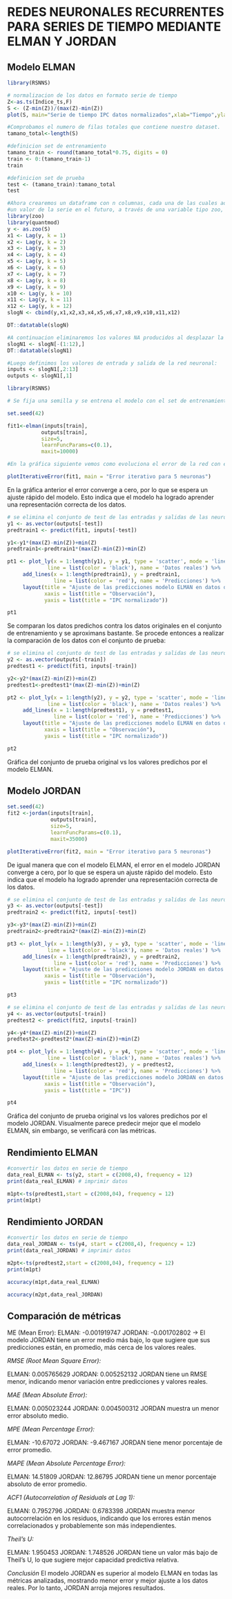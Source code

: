 # **REDES NEURONALES RECURRENTES PARA SERIES DE TIEMPO MEDIANTE ELMAN Y JORDAN**

## **Modelo ELMAN**

```r
library(RSNNS)
```


```r
# normalizacion de los datos en formato serie de tiempo
Z<-as.ts(Indice_ts,F)
S <- (Z-min(Z))/(max(Z)-min(Z))  
plot(S, main="Serie de tiempo IPC datos normalizados",xlab="Tiempo",ylab="Z")
```

```r
#Comprobamos el numero de filas totales que contiene nuestro dataset.
tamano_total<-length(S)
```


```r
#definicion set de entrenamiento
tamano_train <- round(tamano_total*0.75, digits = 0)
train <- 0:(tamano_train-1)
train
```

```r
#definicion set de prueba
test <- (tamano_train):tamano_total
test
```
```r
#Ahora crearemos un dataframe con n columnas, cada una de las cuales adelantara 
#un valor de la serie en el futuro, a través de una variable tipo zoo, equivalente al #periodo de retardo de la serie.
library(zoo)
library(quantmod)
y <- as.zoo(S)
x1 <- Lag(y, k = 1)
x2 <- Lag(y, k = 2)
x3 <- Lag(y, k = 3)
x4 <- Lag(y, k = 4)
x5 <- Lag(y, k = 5)
x6 <- Lag(y, k = 6)
x7 <- Lag(y, k = 7)
x8 <- Lag(y, k = 8)
x9 <- Lag(y, k = 9)
x10 <- Lag(y, k = 10)
x11 <- Lag(y, k = 11)
x12 <- Lag(y, k = 12)
slogN <- cbind(y,x1,x2,x3,x4,x5,x6,x7,x8,x9,x10,x11,x12)
```

```r
DT::datatable(slogN)
```

```r
#A continuacion eliminaremos los valores NA producidos al desplazar la serie:
slogN1 <- slogN[-(1:12),]
DT::datatable(slogN1)
```
```r
#Luego definimos los valores de entrada y salida de la red neuronal:
inputs <- slogN1[,2:13]
outputs <- slogN1[,1]
```

```r
library(RSNNS)

# Se fija una semilla y se entrena el modelo con el set de entrenamiento, para este caso se utilizaran 5 neuronas.

set.seed(42)

fit1<-elman(inputs[train],
           outputs[train],
           size=5,
           learnFuncParams=c(0.1),
           maxit=10000)
```

```r
#En la gráfica siguiente vemos como evoluciona el error de la red con el numero de iteraciones para los parámetros expuestos.

plotIterativeError(fit1, main = "Error iterativo para 5 neuronas")
```
En la gráfica anterior el error converge a cero, por lo que se espera un ajuste rápido del modelo. Esto indica que el modelo ha logrado aprender una representación correcta de los datos.


```r
# se elimina el conjunto de test de las entradas y salidas de las neuronas para realizar el ajuste del modelo a los datos reales
y1 <- as.vector(outputs[-test])
predtrain1 <- predict(fit1, inputs[-test])
```

```r
y1<-y1*(max(Z)-min(Z))+min(Z)
predtrain1<-predtrain1*(max(Z)-min(Z))+min(Z)
```

```r
pt1 <- plot_ly(x = 1:length(y1), y = y1, type = 'scatter', mode = 'lines',
             line = list(color = 'black'), name = 'Datos reales') %>%
     add_lines(x = 1:length(predtrain1), y = predtrain1, 
               line = list(color = 'red'), name = 'Predicciones') %>%
     layout(title = "Ajuste de las predicciones modelo ELMAN en datos de entrenamiento",
            xaxis = list(title = "Observación"),
            yaxis = list(title = "IPC normalizado"))

pt1
```

Se comparan los datos predichos contra los datos originales en el conjunto de entrenamiento y se aproximans bastante. Se procede entonces a realizar la comparación de los datos con el conjunto de prueba:

```r
# se elimina el conjunto de test de las entradas y salidas de las neuronas para realizar el ajuste del modelo a los datos reales
y2 <- as.vector(outputs[-train])
predtest1 <- predict(fit1, inputs[-train])
```

```r
y2<-y2*(max(Z)-min(Z))+min(Z)
predtest1<-predtest1*(max(Z)-min(Z))+min(Z)
```

```r
pt2 <- plot_ly(x = 1:length(y2), y = y2, type = 'scatter', mode = 'lines',
             line = list(color = 'black'), name = 'Datos reales') %>%
     add_lines(x = 1:length(predtest1), y = predtest1, 
               line = list(color = 'red'), name = 'Predicciones') %>%
     layout(title = "Ajuste de las predicciones modelo ELMAN en datos de prueba",
            xaxis = list(title = "Observación"),
            yaxis = list(title = "IPC normalizado"))

pt2
```

Gráfica del conjunto de prueba original vs los valores predichos por el modelo ELMAN.


## **Modelo JORDAN**

```r
set.seed(42)
fit2 <-jordan(inputs[train],
              outputs[train],
              size=5,
              learnFuncParams=c(0.1),
              maxit=35000)
```

```r
plotIterativeError(fit2, main = "Error iterativo para 5 neuronas")
```
De igual manera que con el modelo ELMAN, el error en el modelo JORDAN converge a cero, por lo que se espera un ajuste rápido del modelo. Esto indica que el modelo ha logrado aprender una representación correcta de los datos.


```r
# se elimina el conjunto de test de las entradas y salidas de las neuronas para realizar el ajuste del modelo a los datos reales
y3 <- as.vector(outputs[-test])
predtrain2 <- predict(fit2, inputs[-test])
```

```r
y3<-y3*(max(Z)-min(Z))+min(Z)
predtrain2<-predtrain2*(max(Z)-min(Z))+min(Z)
```

```r
pt3 <- plot_ly(x = 1:length(y3), y = y3, type = 'scatter', mode = 'lines',
             line = list(color = 'black'), name = 'Datos reales') %>%
     add_lines(x = 1:length(predtrain2), y = predtrain2, 
               line = list(color = 'red'), name = 'Predicciones') %>%
     layout(title = "Ajuste de las predicciones modelo JORDAN en datos de entrenamiento",
            xaxis = list(title = "Observación"),
            yaxis = list(title = "IPC normalizado"))

pt3
```

```r
# se elimina el conjunto de test de las entradas y salidas de las neuronas para realizar el ajuste del modelo a los datos reales
y4 <- as.vector(outputs[-train])
predtest2 <- predict(fit2, inputs[-train])
```

```r
y4<-y4*(max(Z)-min(Z))+min(Z)
predtest2<-predtest2*(max(Z)-min(Z))+min(Z)
```

```r
pt4 <- plot_ly(x = 1:length(y4), y = y4, type = 'scatter', mode = 'lines',
             line = list(color = 'black'), name = 'Datos reales') %>%
     add_lines(x = 1:length(predtest2), y = predtest2, 
               line = list(color = 'red'), name = 'Predicciones') %>%
     layout(title = "Ajuste de las predicciones modelo JORDAN en datos de prueba",
            xaxis = list(title = "Observación"),
            yaxis = list(title = "IPC"))

pt4
```

Gráfica del conjunto de prueba original vs los valores predichos por el modelo JORDAN. Visualmente parece predecir mejor que el modelo ELMAN, sin embargo, se verificará con las métricas.


## **Rendimiento ELMAN**


```r
#convertir los datos en serie de tiempo
data_real_ELMAN <- ts(y2, start = c(2008,4), frequency = 12)
print(data_real_ELMAN) # imprimir datos
```
```r
m1pt<-ts(predtest1,start = c(2008,04), frequency = 12)
print(m1pt)
```

## **Rendimiento JORDAN**


```r
#convertir los datos en serie de tiempo
data_real_JORDAN <- ts(y4, start = c(2008,4), frequency = 12)
print(data_real_JORDAN) # imprimir datos
```
```r
m2pt<-ts(predtest2,start = c(2008,04), frequency = 12)
print(m1pt)
```


```r
accuracy(m1pt,data_real_ELMAN)
```

```r
accuracy(m2pt,data_real_JORDAN)
```

## **Comparación de métricas**


ME (Mean Error):
ELMAN: -0.001919747
JORDAN: -0.001702802
→ El modelo JORDAN tiene un error medio más bajo, lo que sugiere que sus predicciones están, en promedio, más cerca de los valores reales.


*RMSE (Root Mean Square Error):*

ELMAN: 0.005765629
JORDAN: 0.005252132
JORDAN tiene un RMSE menor, indicando menor variación entre predicciones y valores reales.


*MAE (Mean Absolute Error):*

ELMAN: 0.005023244
JORDAN: 0.004500312
JORDAN muestra un menor error absoluto medio.


*MPE (Mean Percentage Error):*

ELMAN: -10.67072
JORDAN: -9.467167
JORDAN tiene menor porcentaje de error promedio.


*MAPE (Mean Absolute Percentage Error):*

ELMAN: 14.51809
JORDAN: 12.86795
JORDAN tiene un menor porcentaje absoluto de error promedio.

*ACF1 (Autocorrelation of Residuals at Lag 1):*

ELMAN: 0.7952796
JORDAN: 0.6783398
JORDAN muestra menor autocorrelación en los residuos, indicando que los errores están menos correlacionados y probablemente son más independientes.


*Theil's U:*

ELMAN: 1.950453
JORDAN: 1.748526
JORDAN tiene un valor más bajo de Theil's U, lo que sugiere mejor capacidad predictiva relativa.


*Conclusión*
El modelo JORDAN es superior al modelo ELMAN en todas las métricas analizadas, mostrando menor error y mejor ajuste a los datos reales. Por lo tanto, JORDAN arroja mejores resultados.


